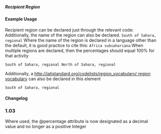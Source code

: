 ===== Recipient Region ===== 
{{for revision 1.03}}

==== Example Usage ====

Recipient region can be declared just through the relevant code:
<code xml>
<recipient-region code="289"/>
</code>
Additionally, the name of the region can also be declared.
<code xml>
<recipient-region code="289">South of Sahara, regional<recipient-region>
</code>
Where the name of the region is declared in a language other than the default, it is good practice to cite this:
<code xml>
<recipient-region code="289" xml:lang="es">Africa subsahariana</recipient-region>
</code>
When multiple regions are declared, then the percentages should equal 100% for that activity

<code xml>
<recipient-region percentage="60" code="289">South of Sahara, regional</recipient-region>
<recipient-region percentage="40" code="189">North of Sahara, regional</recipient-region>
</code>

Additionally, a [[http://iatistandard.org/codelists/region_vocabulary/ region vocabulary]] can also be declared in this element

<code xml>
<recipient-region vocabulary="1" code="289">South of Sahara, regional</recipient-region>
</code>

==== Changelog ====
===1.03===
Where used, the @percentage attribute is now designated as a decimal value and no longer as a positive Integer